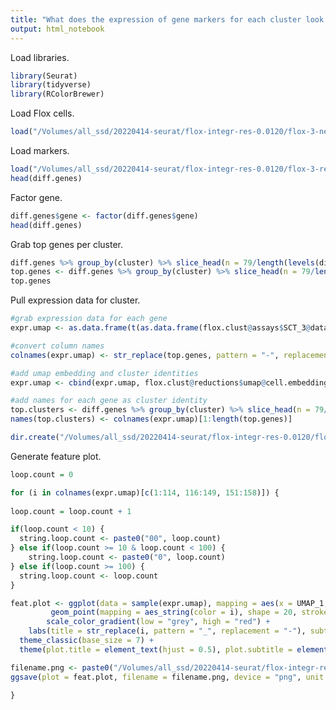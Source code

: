 ```yaml
---
title: "What does the expression of gene markers for each cluster look like?"
output: html_notebook
---
```


Load libraries.
```r
library(Seurat)
library(tidyverse)
library(RColorBrewer)
```

Load Flox cells.
```r
load("/Volumes/all_ssd/20220414-seurat/flox-integr-res-0.0120/flox-3-neighbors.Robj")
```

Load markers.
```r
load("/Volumes/all_ssd/20220414-seurat/flox-integr-res-0.0120/flox-3-res-0.025/diff-genes-flox-3-res-0.025.Robj")
head(diff.genes)
```

Factor gene.
```r
diff.genes$gene <- factor(diff.genes$gene)
head(diff.genes)
```

Grab top genes per cluster. 
```r
diff.genes %>% group_by(cluster) %>% slice_head(n = 79/length(levels(diff.genes$cluster))*2)
top.genes <- diff.genes %>% group_by(cluster) %>% slice_head(n = 79/length(levels(diff.genes$cluster))*2) %>% pull(gene)
top.genes
```

Pull expression data for cluster.
```r
#grab expression data for each gene
expr.umap <- as.data.frame(t(as.data.frame(flox.clust@assays$SCT_3@data[top.genes,])))

#convert column names
colnames(expr.umap) <- str_replace(top.genes, pattern = "-", replacement = "_")

#add umap embedding and cluster identities
expr.umap <- cbind(expr.umap, flox.clust@reductions$umap@cell.embeddings)

#add names for each gene as cluster identity
top.clusters <- diff.genes %>% group_by(cluster) %>% slice_head(n = 79/length(levels(diff.genes$cluster))*2) %>% pull(cluster)
names(top.clusters) <- colnames(expr.umap)[1:length(top.genes)]

dir.create("/Volumes/all_ssd/20220414-seurat/flox-integr-res-0.0120/flox-3-res-0.025/feat-plot-flox-3-res-0.025")
```

Generate feature plot.
```r
loop.count = 0

for (i in colnames(expr.umap)[c(1:114, 116:149, 151:158)]) {
  
loop.count = loop.count + 1

if(loop.count < 10) {
  string.loop.count <- paste0("00", loop.count)
} else if(loop.count >= 10 & loop.count < 100) {
    string.loop.count <- paste0("0", loop.count)
} else if(loop.count >= 100) {
  string.loop.count <- loop.count
}

feat.plot <- ggplot(data = sample(expr.umap), mapping = aes(x = UMAP_1, y = UMAP_2)) +
         geom_point(mapping = aes_string(color = i), shape = 20, stroke = 0, size = 0.5) +
        scale_color_gradient(low = "grey", high = "red") +
    labs(title = str_replace(i, pattern = "_", replacement = "-"), subtitle = "Cluster 3, Nipbl Flox/+", x = "UMAP 1", y = "UMAP 2", color = "Norm\nUMI") +
  theme_classic(base_size = 7) +
  theme(plot.title = element_text(hjust = 0.5), plot.subtitle = element_text(hjust = 0.5), axis.line = element_blank(), axis.ticks = element_blank(), axis.text = element_blank(), legend.key.size = unit(7, "pt"))

filename.png <- paste0("/Volumes/all_ssd/20220414-seurat/flox-integr-res-0.0120/flox-3-res-0.025/feat-plot-flox-3-res-0.025/", top.clusters[i], "-", string.loop.count, "-", str_replace(i, pattern = "_", replacement = "-"), "-feat-plot-flox-3-res-0.025.png")
ggsave(plot = feat.plot, filename = filename.png, device = "png", unit = "in", width = 3.5, height = 2.25)

}
```
